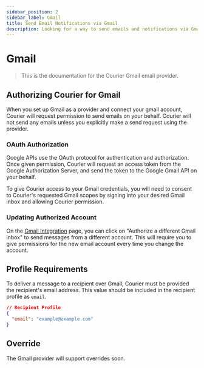 ```yaml
---
sidebar_position: 2
sidebar_label: Gmail
title: Send Email Notifications via Gmail
description: Looking for a way to send emails and notifications via Gmail? This step-by-step tutorial will show you how to integrate Gmail's API the easy way.
---
```


# Gmail

> This is the documentation for the Courier Gmail email provider.

## Authorizing Courier for Gmail

When you set up Gmail as a provider and connect your gmail account, Courier will request permission to send emails on your behalf. Courier will not send any emails unless you explicitly make a send request using the provider.

### OAuth Authorization

Google APIs use the OAuth protocol for authentication and authorization. Once given permission, Courier will request an access token from the Google Authorization Server, and send the token to the Google Gmail API on your behalf.

To give Courier access to your Gmail credentials, you will need to consent to Courier's requested Gmail scopes by signing into your desired Gmail inbox and allowing Courier permission.

### Updating Authorized Account

On the [Gmail Integration](https://app.courier.com/integrations/gmail) page, you can click on "Authorize a different Gmail inbox" to send messages from a different account. This will require you to give permissions for the new email account every time you change the account.

## Profile Requirements

To deliver a message to a recipient over Gmail, Courier must be provided the recipient's email address. This value should be included in the recipient profile as `email`.

```json
// Recipient Profile
{
  "email": "example@example.com"
}
```

## Override

The Gmail provider will support overrides soon.
